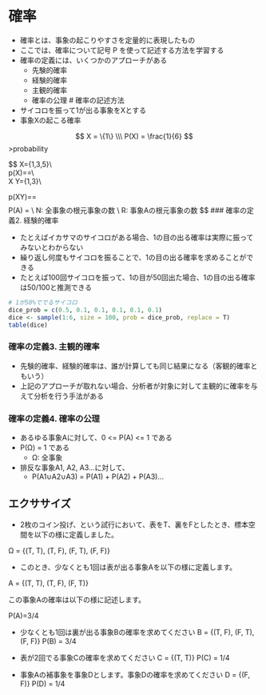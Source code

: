# 確率

- 確率とは、事象の起こりやすさを定量的に表現したもの
- ここでは、確率について記号 P を使って記述する方法を学習する
- 確率の定義には、いくつかのアプローチがある
  - 先験的確率
  - 経験的確率
  - 主観的確率
  - 確率の公理
# 確率の記述方法

- サイコロを振って1が出る事象をXとする
- 事象Xの起こる確率

$$
X = \{1\} \\\
P(X) = \frac{1}{6}
$$
>probability

$$
X=\{1,3,5\}\\\
p(X)=\frac{3}{6}=\frac{1}{2}\\\
X \cap Y={1,3}\\\

p(X\cap Y)=\frac{2}{6}=\frac{1}{3}
$$
$$
P(A) = \frac{R}{N} \\
N: 全事象の根元事象の数 \\
R: 事象Aの根元事象の数
$$
### 確率の定義2. 経験的確率

- たとえばイカサマのサイコロがある場合、1の目の出る確率は実際に振ってみないとわからない
- 繰り返し何度もサイコロを振ることで、1の目の出る確率を求めることができる
- たとえば100回サイコロを振って、1の目が50回出た場合、1の目の出る確率は50/100と推測できる


```{r}
# 1が50%ででるサイコロ
dice_prob = c(0.5, 0.1, 0.1, 0.1, 0.1, 0.1)
dice <- sample(1:6, size = 100, prob = dice_prob, replace = T)
table(dice)
```
### 確率の定義3. 主観的確率

- 先験的確率、経験的確率は、誰が計算しても同じ結果になる（客観的確率ともいう）
- 上記のアプローチが取れない場合、分析者が対象に対して主観的に確率を与えて分析を行う手法がある

### 確率の定義4. 確率の公理

- あるゆる事象Aに対して、0 <= P(A) <= 1 である
- P(Ω) = 1 である
  - Ω: 全事象
- 排反な事象A1, A2, A3...に対して、
  - P(A1∪A2∪A3) = P(A1) + P(A2) + P(A3)...

## エクササイズ

- 2枚のコイン投げ、という試行において、表をT、裏をFとしたとき、標本空間を以下の様に定義しました。

Ω = {(T, T), (T, F), (F, T), (F, F)}

- このとき、少なくとも1回は表が出る事象Aを以下の様に定義します。

A = {(T, T), (T, F), (F, T)}

この事象Aの確率は以下の様に記述します。

P(A)=3/4

- 少なくとも1回は裏が出る事象Bの確率を求めてください
  B = {(T, F), (F, T), (F, F)}
  P(B) = 3/4

- 表が2回でる事象Cの確率を求めてください
  C = {(T, T)}
  P(C) = 1/4

- 事象Aの補事象を事象Dとします。事象Dの確率を求めてください
  D = {(F, F)}
  P(D) = 1/4


